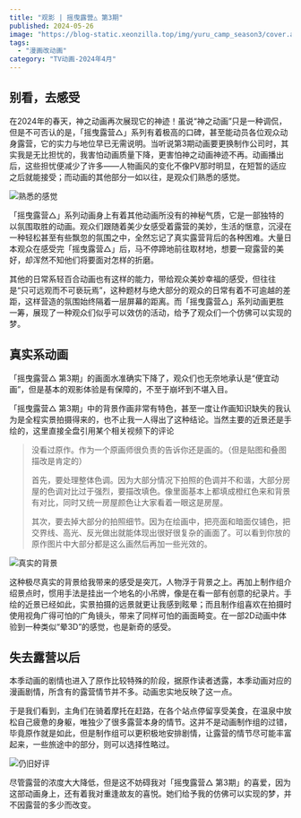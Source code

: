 ```yaml
---
title: "观影 | 摇曳露营△ 第3期"
published: 2024-05-26
image: "https://blog-static.xeonzilla.top/img/yuru_camp_season3/cover.avif"
tags:
  - "漫画改动画"
category: "TV动画-2024年4月"
---
```

## 别看，去感受
在2024年的春天，神之动画再次展现它的神迹！虽说“神之动画”只是一种调侃，但是不可否认的是，「摇曳露营△」系列有着极高的口碑，甚至能动员各位观众动身露营，它的实力与地位早已无需说明。当听说第3期动画要更换制作公司时，其实我是无比担忧的，我害怕动画质量下降，更害怕神之动画神迹不再。动画播出后，这些担忧便减少了许多——人物画风的变化不像PV那时明显，在短暂的适应之后就能接受；而动画的其他部分一如以往，是观众们熟悉的感觉。

![熟悉的感觉](https://blog-static.xeonzilla.top/img/yuru_camp_season3/01.avif "熟悉的感觉")

「摇曳露营△」系列动画身上有着其他动画所没有的神秘气质，它是一部独特的以氛围取胜的动画。观众们跟随着美少女感受着露营的美妙，生活的惬意，沉浸在一种轻松甚至有些飘忽的氛围之中，全然忘记了真实露营背后的各种困难。大量日本观众在感受完「摇曳露营△」后，马不停蹄地前往取材地，想要一窥露营的美好，却浑然不知他们将要面对怎样的折磨。

其他的日常系轻百合动画也有这样的能力，带给观众美妙幸福的感受，但往往是“只可远观而不可亵玩焉”，这种题材与绝大部分的观众的日常有着不可逾越的差距，这样营造的氛围始终隔着一层屏幕的距离。而「摇曳露营△」系列动画更胜一筹，展现了一种观众们似乎可以效仿的活动，给予了观众们一个仿佛可以实现的梦。

## 真实系动画
「摇曳露营△ 第3期」的画面水准确实下降了，观众们也无奈地承认是“便宜动画”，但是基本的观影体验是有保障的，不至于崩坏到不堪入目。

「摇曳露营△ 第3期」中的背景作画非常有特色，甚至一度让作画知识缺失的我认为是全程实景拍摄得来的，也不止我一人得出了这种结论。当然主要的近景还是手绘的，这里直接全盘引用某个相关视频下的评论

>没看过原作。作为一个原画师很负责的告诉你还是画的。（但是贴图和叠图描改是肯定的）
>
>首先，要处理整体色调。因为大部分情况下拍照的色调并不和谐，大部分房屋的色调对比过于强烈，要描改填色。像里面基本上都填成橙红色来和背景有对比，同时又统一房屋颜色让大家看着一眼这是房屋。
>
>其次，要去掉大部分的拍照细节。因为在绘画中，把亮面和暗面仅铺色，把交界线、高光、反光做出就能体现出很好很复杂的画面了。可以看到你放的原作图片中大部分都是这么画然后再加一些光效的。

![真实的背景](https://blog-static.xeonzilla.top/img/yuru_camp_season3/02.avif "真实的背景")

这种极尽真实的背景给我带来的感受是突兀，人物浮于背景之上。再加上制作组介绍景点时，惯用手法是挂出一个地名的小吊牌，像是在看一部有创意的纪录片。手绘的近景已经如此，实景拍摄的远景就更让我感到眩晕；而且制作组喜欢在拍摄时使用视角广得可怕的广角镜头，带来了同样可怕的画面畸变。在一部2D动画中体验到一种类似“晕3D”的感觉，也是新奇的感受。

## 失去露营以后
本季动画的剧情也进入了原作比较特殊的阶段，据原作读者透露，本季动画对应的漫画剧情，所含有的露营情节并不多。动画忠实地反映了这一点。

于是我们看到，主角们在骑着摩托在赶路，在各个站点停留享受美食，在温泉中放松自己疲惫的身躯，唯独少了很多露营本身的情节。这并不是动画制作组的过错，毕竟原作就是如此，但是制作组可以更积极地安排剧情，让露营的情节尽可能丰富起来，一些旅途中的部分，则可以选择性略过。

![仍旧好评](https://blog-static.xeonzilla.top/img/yuru_camp_season3/03.avif "仍旧好评")

尽管露营的浓度大大降低，但是这不妨碍我对「摇曳露营△ 第3期」的喜爱，因为这部动画身上，还有着我对重逢故友的喜悦。她们给予我的仿佛可以实现的梦，并不因露营的多少而改变。
